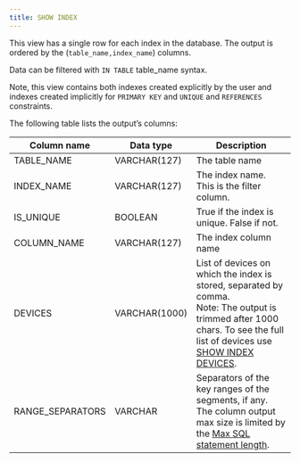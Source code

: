 ```yaml
---
title: SHOW INDEX
---
```


This view has a single row for each index in the database. The output is ordered by the
(`table_name,index_name`) columns.

Data can be filtered with `IN TABLE` table_name syntax.

Note, this view contains both indexes created explicitly by the user and indexes created implicitly for `PRIMARY
KEY` and `UNIQUE` and `REFERENCES` constraints.

The following table lists the output’s columns:

| Column name | Data type | Description |
| --- | --- | --- |
| TABLE_NAME | VARCHAR(127) | The table name |
| INDEX_NAME | VARCHAR(127) | The index name. This is the filter column. |
| IS_UNIQUE | BOOLEAN | True if the index is unique. False if not. |
| COLUMN_NAME | VARCHAR(127) | The index column name |
| DEVICES | VARCHAR(1000) | List of devices on which the index is stored, separated by comma.<br/>Note: The output is trimmed after 1000 chars. To see the full list of devices use [SHOW INDEX DEVICES](/sql/system-monitoring/database-catalog/show-index-devices). |
| RANGE_SEPARATORS | VARCHAR | Separators of the key ranges of the segments, if any.<br/>The column output max size is limited by the [Max SQL statement length](/sql/appendices/database-limitations). |

